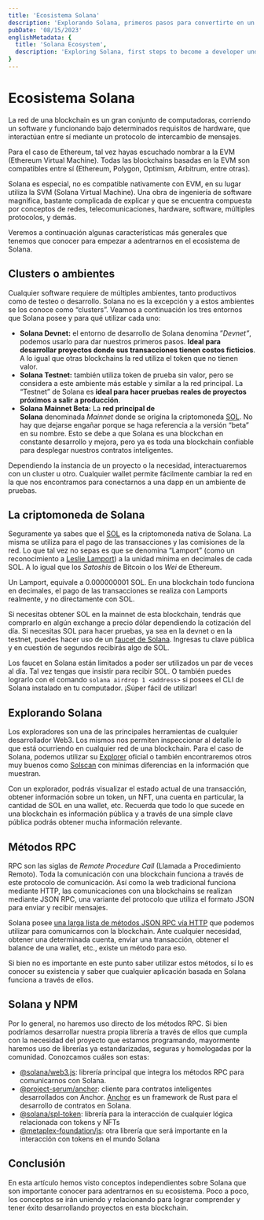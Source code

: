 ```yaml
---
title: 'Ecosistema Solana'
description: 'Explorando Solana, primeros pasos para convertirte en un desarrollador bajo esta cadena de bloques.'
pubDate: '08/15/2023'
englishMetadata: {
  title: 'Solana Ecosystem',
  description: 'Exploring Solana, first steps to become a developer under this blockchain.'
}
---
```


# Ecosistema Solana

La red de una blockchain es un gran conjunto de computadoras, corriendo un software y funcionando bajo determinados requisitos de hardware, que interactúan
entre sí mediante un protocolo de intercambio de mensajes.

Para el caso de Ethereum, tal vez hayas escuchado nombrar a la EVM (Ethereum Virtual Machine). Todas las blockchains basadas en la EVM son compatibles entre
sí (Ethereum, Polygon, Optimism, Arbitrum, entre otras).

Solana es especial, no es compatible nativamente con EVM, en su lugar utiliza la SVM (Solana Virtual Machine). Una obra de ingeniería de software magnífica,
bastante complicada de explicar y que se encuentra compuesta por conceptos de redes, telecomunicaciones, hardware, software, múltiples protocolos, y demás.

Veremos a continuación algunas características más generales que tenemos que conocer para empezar a adentrarnos en el ecosistema de Solana.

## Clusters o ambientes

Cualquier software requiere de múltiples ambientes, tanto productivos como de testeo o desarrollo. Solana no es la excepción y a estos ambientes se los conoce
como “clusters”. Veamos a continuación los tres entornos que Solana posee y para qué utilizar cada uno:

- **Solana Devnet:** el entorno de desarrollo de Solana denomina ”*Devnet”*, podemos usarlo para dar nuestros primeros pasos. **Ideal para desarrollar proyectos
donde sus transacciones tienen costos ficticios**. A lo igual que otras blockchains la red utiliza el token que no tienen valor.
- **Solana Testnet:** también utiliza token de prueba sin valor, pero se considera a este ambiente más estable y similar a la red principal. La “Testnet” de
Solana es **ideal para hacer pruebas reales de proyectos próximos a salir a producción**.
- **Solana Mainnet Beta:** La **red principal de Solana** denominada *Mainnet* donde se origina la criptomoneda
[SOL](https://external.ink?to=https://coinmarketcap.com/es/currencies/solana/). No hay que dejarse engañar porque se haga referencia a la versión “beta” en su nombre. Esto se debe
a que Solana es una blockchan en constante desarrollo y mejora, pero ya es toda una blockchain confiable para desplegar nuestros contratos inteligentes.

Dependiendo la instancia de un proyecto o la necesidad, interactuaremos con un cluster u otro. Cualquier wallet permite fácilmente cambiar la red en la que
nos encontramos para conectarnos a una dapp en un ambiente de pruebas.

## La criptomoneda de Solana

Seguramente ya sabes que el [SOL](https://external.ink?to=https://coinmarketcap.com/es/currencies/solana/) es la criptomoneda nativa de Solana. La misma se utiliza para el pago de
las transacciones y las comisiones de la red. Lo que tal vez no sepas es que se denomina “Lamport” (como un reconocimiento a [Leslie Lamport](https://external.ink?to=https://es.wikipedia.org/wiki/Leslie_Lamport)) a la unidad mínima en decimales de cada SOL. A lo igual que los *Satoshis* de Bitcoin o los *Wei* de Ethereum.

Un Lamport, equivale a 0.000000001 SOL. En una blockchain todo funciona en decimales, el pago de las transacciones se realiza con Lamports realmente, y no
directamente con SOL.

Si necesitas obtener SOL en la mainnet de esta blockchain, tendrás que comprarlo en algún exchange a precio dólar dependiendo la cotización del día. Si
necesitas SOL para hacer pruebas, ya sea en la devnet o en la testnet, puedes hacer uso de un [faucet de Solana](https://external.ink?to=https://solfaucet.com/). Ingresas tu clave
pública y en cuestión de segundos recibirás algo de SOL.

Los faucet en Solana están limitados a poder ser utilizados un par de veces al día. Tal vez tengas que insistir para recibir SOL. O también puedes lograrlo
con el comando `solana airdrop 1 <address>` si posees el CLI de Solana instalado en tu computador. ¡Súper fácil de utilizar!

## Explorando Solana

Los exploradores son una de las principales herramientas de cualquier desarrollador Web3. Los mismos nos permiten inspeccionar al detalle lo que está ocurriendo
en cualquier red de una blockchain. Para el caso de Solana, podemos utilizar su [Explorer](https://external.ink?to=https://explorer.solana.com/) oficial o también encontraremos otros
muy buenos como [Solscan](https://external.ink?to=https://solscan.io/) con mínimas diferencias en la información que muestran.

Con un explorador, podrás visualizar el estado actual de una transacción, obtener información sobre un token, un NFT, una cuenta en particular, la cantidad
de SOL en una wallet, etc. Recuerda que todo lo que sucede en una blockchain es información pública y a través de una simple clave pública podrás obtener
mucha información relevante.

## Métodos RPC

RPC son las siglas de *Remote Procedure Call* (Llamada a Procedimiento Remoto). Toda la comunicación con una blockchain funciona a través de este protocolo
de comunicación. Así como la web tradicional funciona mediante HTTP, las comunicaciones con una blockchains se realizan mediante JSON RPC, una variante del
protocolo que utiliza el formato JSON para enviar y recibir mensajes.

Solana posee [una larga lista de métodos JSON RPC vía HTTP](https://external.ink?to=https://docs.solana.com/es/api/http) que podemos utilizar para comunicarnos con la blockchain. Ante
cualquier necesidad, obtener una determinada cuenta, enviar una transacción, obtener el balance de una wallet, etc., existe un método para eso.

Si bien no es importante en este punto saber utilizar estos métodos, sí lo es conocer su existencia y saber que cualquier aplicación basada en Solana funciona
a través de ellos.

## Solana y NPM

Por lo general, no haremos uso directo de los métodos RPC. Si bien podríamos desarrollar nuestra propia librería a través de ellos que cumpla con la necesidad
del proyecto que estamos programando, mayormente haremos uso de librerías ya estandarizadas, seguras y homologadas por la comunidad. Conozcamos cuáles son estas:

- [@solana/web3.js](https://external.ink?to=https://www.npmjs.com/package/@solana/web3.js): librería principal que integra los métodos RPC para comunicarnos con Solana.
- [@project-serum/anchor](https://external.ink?to=https://www.npmjs.com/package/@project-serum/anchor): cliente para contratos inteligentes desarrollados con Anchor. [Anchor](https://external.ink?to=https://www.anchor-lang.com/) es un framework de Rust para el desarrollo de contratos en Solana.
- [@solana/spl-token](https://external.ink?to=https://www.npmjs.com/package/@solana/spl-token): librería para la interacción de cualquier lógica relacionada con tokens y NFTs
- [@metaplex-foundation/js](https://external.ink?to=https://www.npmjs.com/package/@metaplex-foundation/js): otra librería que será importante en la interacción con tokens en el mundo Solana

## Conclusión

En esta artículo hemos visto conceptos independientes sobre Solana que son importante conocer para adentrarnos en su ecosistema. Poco a poco, los conceptos
se irán uniendo y relacionando para lograr comprender y tener éxito desarrollando proyectos en esta blockchain.
